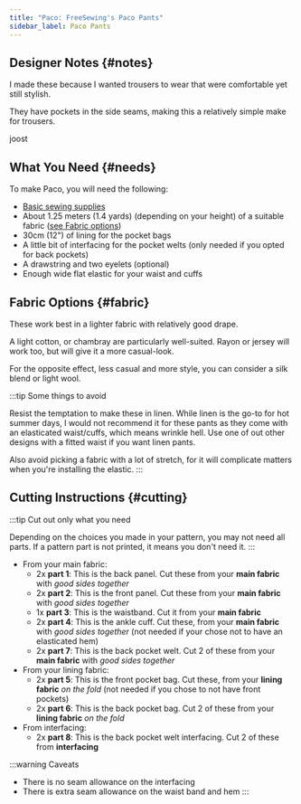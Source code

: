 ```yaml
---
title: "Paco: FreeSewing's Paco Pants"
sidebar_label: Paco Pants
---
```


<DesignInfo design="paco" />

## Designer Notes {#notes}

I made these because I wanted trousers to wear that were comfortable yet still
stylish.

They have pockets in the side seams, making this a relatively simple make for
trousers.

joost

## What You Need {#needs}

To make Paco, you will need the following:

- [Basic sewing supplies](/docs/sewing/basic-sewing-supplies)
- About 1.25 meters (1.4 yards) (depending on your height) of a suitable fabric
  ([see Fabric options](#fabric))
- 30cm (12") of lining for the pocket bags
- A little bit of interfacing for the pocket welts (only needed if you opted
  for back pockets)
- A drawstring and two eyelets (optional)
- Enough wide flat elastic for your waist and cuffs

## Fabric Options {#fabric}

These work best in a lighter fabric with relatively good drape.

A light cotton, or chambray are particularly well-suited.
Rayon or jersey will work too, but will give it a more casual-look.

For the opposite effect, less casual and more style, you can consider a silk
blend or light wool.

:::tip Some things to avoid

Resist the temptation to make these in linen.
While linen is the go-to for hot summer days, I would not recommend it for these pants
as they come with an elasticated waist/cuffs, which means wrinkle hell.
Use one of out other designs with a fitted waist if you want linen pants.

Also avoid picking a fabric with a lot of stretch, for it will complicate
matters when you're installing the elastic.
:::

## Cutting Instructions {#cutting}

:::tip Cut out only what you need

Depending on the choices you made in your pattern, you may not need all parts.
If a pattern part is not printed, it means you don't need it.
:::

- From your main fabric:
  - 2x **part 1**: This is the back panel. Cut these from your **main fabric**
    with _good sides together_
  - 2x **part 2**: This is the front panel. Cut these from your **main fabric**
    with _good sides together_
  - 1x **part 3**: This is the waistband. Cut it from your **main fabric**
  - 2x **part 4**: This is the ankle cuff. Cut these, from your **main fabric**
    with _good sides together_ (not needed if your chose not to have an
    elasticated hem)
  - 2x **part 7**: This is the back pocket welt. Cut 2 of these from your
    **main fabric** with _good sides together_
- From your lining fabric:
  - 2x **part 5**: This is the front pocket bag. Cut these, from your **lining
    fabric** _on the fold_ (not needed if you chose to not have front pockets)
  - 2x **part 6**: This is the back pocket bag. Cut 2 of these from your
    **lining fabric** _on the fold_
- From interfacing:
  - 2x **part 8**: This is the back pocket welt interfacing. Cut 2 of these
    from **interfacing**

:::warning Caveats

- There is no seam allowance on the interfacing
- There is extra seam allowance on the waist band and hem
  :::
